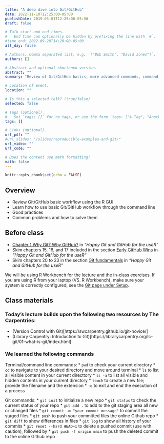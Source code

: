 ```yaml
---
title: "A deep dive into Git/GitHub"
date: 2022-11-10T12:25:00-05:00
publishDate: 2019-05-01T12:25:00-05:00
draft: false

# Talk start and end times.
#   End time can optionally be hidden by prefixing the line with `#`.
#time_end: 2022-09-28T14:20:00-05:00
all_day: false

# Authors. Comma separated list, e.g. `["Bob Smith", "David Jones"]`.
authors: []

# Abstract and optional shortened version.
abstract: ""
summary: "Review of Git/GitHub basics, more advanced commands, command line, good practices."

# Location of event.
location: ""

# Is this a selected talk? (true/false)
selected: false

# Tags (optional).
#   Set `tags: []` for no tags, or use the form `tags: ["A Tag", "Another Tag"]` for one or more tags.
tags: []

# Links (optional).
url_pdf: ""
#url_slides: "/slides/reproducible-examples-and-git/"
url_video: ""
url_code: ""

# Does the content use math formatting?
math: false
---
```


```r
knitr::opts_chunk$set(echo = FALSE)
```

## Overview

* Review Git/GitHub basic workflow using the R GUI
* Learn how to use basic Git/GitHub workflow through the command line
* Good practices
* Common problems and how to solve them

## Before class

* [Chapter 1 Why Git? Why GitHub?](https://happygitwithr.com/big-picture.html) in *"Happy Git and GitHub for the useR"*
* Skim chapters 15, 16, and 17 included in the section [Early GitHub Wins](https://happygitwithr.com/usage-intro.html) in *"Happy Git and GitHub for the useR"*
* Skim chapters 20 to 23 in the section [Git fundamentals](https://happygitwithr.com/git-intro.html) in *"Happy Git and GitHub for the useR"*

We will be using R Workbench for the lecture and the in-class exercises. If you are using R from your laptop (VS. R Workbench), make sure your system is correctly configured, see the [Git page under Setup](https://computing-soc-sci.netlify.app/setup/git/).


## Class materials

### Today's lecture builds upon the following two resources by The Carpentries:
* (Version Control with Git)[https://swcarpentry.github.io/git-novice/]
* (Library Carpentry: Introduction to Git)[https://librarycarpentry.org/lc-git/01-what-is-git/index.html]

### We learned the following commands 

Terminal/command line commands: 
* `pwd`   to check your current directory
* `cd`    to navigate to your desired directory and move around terminal 
* `ls`    to list all visible content in your current directtory
* `ls -a` to list all visible and hidden contents in your current directory
* `touch` to create a new file; provide the filename and the extension 
* `:q`    to exit and end the execution of a process

Git commands:
* `git init`       to initialize a new repo
* `git status`     to check the current status of your repo
* `git add .`      to add to the git staging area all new or changed files
* `git commit -m "your commit message"`  to commit the staged files
* `git push`       to push your committed files the online Github repo
* `git diff`       to show differences in files
* `git log`        to show all history of your commits
* `git reset --hard HEAD~1`   to delete a pushed commit (use with caution), followed by
* `git push -f origin main`   to push the deleted commit to the online Github repo 


<!--
* [Generating a reproducible example](/notes/reproducible-examples/)
* [Recovering from common Git predicaments](/notes/common-git-problems/)
-->

